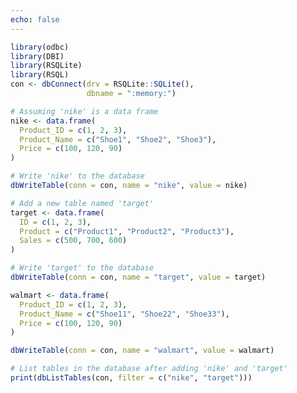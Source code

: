 ```yaml
---
echo: false
---
```


```r
library(odbc)
library(DBI)
library(RSQLite)
library(RSQL)
con <- dbConnect(drv = RSQLite::SQLite(),
                 dbname = ":memory:")

# Assuming 'nike' is a data frame
nike <- data.frame(
  Product_ID = c(1, 2, 3),
  Product_Name = c("Shoe1", "Shoe2", "Shoe3"),
  Price = c(100, 120, 90)
)

# Write 'nike' to the database
dbWriteTable(conn = con, name = "nike", value = nike)

# Add a new table named 'target'
target <- data.frame(
  ID = c(1, 2, 3),
  Product = c("Product1", "Product2", "Product3"),
  Sales = c(500, 700, 600)
)

# Write 'target' to the database
dbWriteTable(conn = con, name = "target", value = target)

walmart <- data.frame(
  Product_ID = c(1, 2, 3),
  Product_Name = c("Shoe11", "Shoe22", "Shoe33"),
  Price = c(100, 120, 90)
)

dbWriteTable(conn = con, name = "walmart", value = walmart)

# List tables in the database after adding 'nike' and 'target'
print(dbListTables(con, filter = c("nike", "target")))
```
